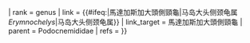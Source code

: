 {{Don't edit this line {{{machine code|}}}
| scientific_name = {{#ifeq:{{PAGENAMEBASE}}|馬達加斯加大頭側頸龜||Erymnochelys}}
| rank = genus
| link = {{#ifeq:{{PAGENAMEBASE}}|馬達加斯加大頭側頸龜|马岛大头侧颈龟属 ''Erymnochelys''|马岛大头侧颈龟属}}
| link_target = 馬達加斯加大頭側頸龜
| parent = Podocnemididae
| refs = {{cite journal |author1=Rhodin, Anders G.J. |author2=van Dijk, Peter Paul |author3=Inverson, John B. |author4=Shaffer, H. Bradley |year=2010 |title=Turtles of the world, 2010 update: Annotated checklist of taxonomy, synonymy, distribution and conservation status |journal=''Chelonian Research Monographs'' |volume=5 |page=000.136 |doi=10.3854/crm.5.000.checklist.v3.2010 |url=http://www.iucn-tftsg.org/wp-content/uploads/file/Accounts/crm_5_000_checklist_v3_2010.pdf}}
}}